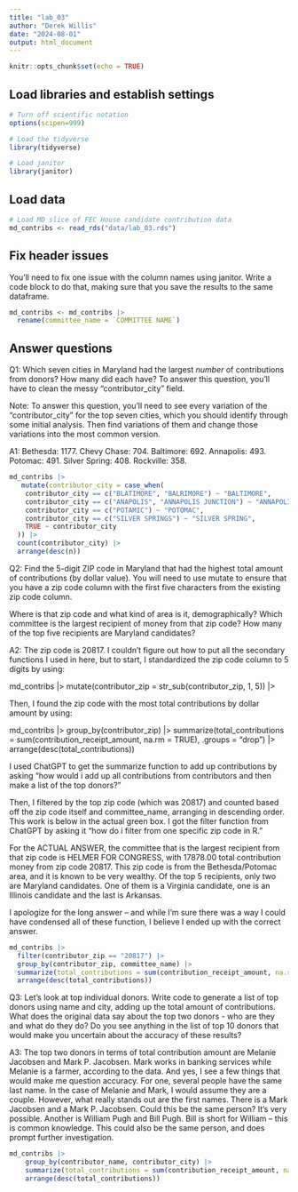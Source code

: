 ```yaml
---
title: "lab_03"
author: "Derek Willis"
date: "2024-08-01"
output: html_document
---
```


```r
knitr::opts_chunk$set(echo = TRUE)
```

## Load libraries and establish settings

```r
# Turn off scientific notation
options(scipen=999)

# Load the tidyverse
library(tidyverse)

# Load janitor
library(janitor)
```

## Load data

```r
# Load MD slice of FEC House candidate contribution data
md_contribs <- read_rds("data/lab_03.rds")
```

## Fix header issues

You'll need to fix one issue with the column names using janitor. Write a code block to do that, making sure that you save the results to the same dataframe.

```r
md_contribs <- md_contribs |>
  rename(committee_name = `COMMITTEE NAME`)
```


## Answer questions

Q1: Which seven cities in Maryland had the largest *number* of contributions from donors? How many did each have? To answer this question, you'll have to clean the messy "contributor_city" field.

Note: To answer this question, you'll need to see every variation of the "contributor_city" for the top seven cities, which you should identify through some initial analysis. Then find variations of them and change those variations into the most common version.

A1:
Bethesda: 1177. Chevy Chase: 704. Baltimore: 692. Annapolis: 493. Potomac: 491. Silver Spring: 408. Rockville: 358.


```r
md_contribs |>
   mutate(contributor_city = case_when(
    contributor_city == c("BLATIMORE", "BALRIMORE") ~ "BALTIMORE",
    contributor_city == c("ANAPOLIS", "ANNAPOLIS JUNCTION") ~ "ANNAPOLIS",
    contributor_city == c("POTAMIC") ~ "POTOMAC",
    contributor_city == c("SILVER SPRINGS") ~ "SILVER SPRING",
    TRUE ~ contributor_city
  )) |>
  count(contributor_city) |>
  arrange(desc(n))
```

Q2: Find the 5-digit ZIP code in Maryland that had the highest total amount of contributions (by dollar value). You will need to use mutate to ensure that you have a zip code column with the first five characters from the existing zip code column.

Where is that zip code and what kind of area is it, demographically? Which committee is the largest recipient of money from that zip code? How many of the top five recipients are Maryland candidates?

A2: The zip code is 20817. I couldn't figure out how to put all the secondary functions I used in here, but to start, I standardized the zip code column to 5 digits by using:

md_contribs |>
  mutate(contributor_zip = str_sub(contributor_zip, 1, 5)) |>

Then, I found the zip code with the most total contributions by dollar amount by using:

md_contribs |>
  group_by(contributor_zip) |>
  summarize(total_contributions = sum(contribution_receipt_amount, na.rm = TRUE), .groups = "drop") |>  
  arrange(desc(total_contributions))

I used ChatGPT to get the summarize function to add up contributions by asking "how would i add up all contributions from contributors and then make a list of the top donors?"
  
Then, I filtered by the top zip code (which was 20817) and counted based off the zip code itself and committee_name, arranging in descending order. This work is below in the actual green box. I got the filter function from ChatGPT by asking it "how do i filter from one specific zip code in R."

For the ACTUAL ANSWER, the committee that is the largest recipient from that zip code is HELMER FOR CONGRESS, with 17878.00	 total contribution money from zip code 20817. This zip code is from the Bethesda/Potomac area, and it is known to be very wealthy. Of the top 5 recipients, only two are Maryland candidates. One of them is a Virginia candidate, one is an Illinois candidate and the last is Arkansas.

I apologize for the long answer -- and while I'm sure there was a way I could have condensed all of these function, I believe I ended up with the correct answer.

```r
md_contribs |>
  filter(contributor_zip == "20817") |>
  group_by(contributor_zip, committee_name) |>
  summarize(total_contributions = sum(contribution_receipt_amount, na.rm = TRUE), .groups = "drop") |>  
  arrange(desc(total_contributions))
```

Q3: Let's look at top individual donors. Write code to generate a list of top donors using name and city, adding up the total amount of contributions. What does the original data say about the top two donors - who are they and what do they do? Do you see anything in the list of top 10 donors that would make you uncertain about the accuracy of these results?

A3: The top two donors in terms of total contribution amount are Melanie Jacobsen and Mark P. Jacobsen. Mark works in banking services while Melanie is a farmer, according to the data. And yes, I see a few things that would make me question accuracy. For one, several people have the same last name. In the case of Melanie and Mark, I would assume they are a couple. However, what really stands out are the first names. There is a Mark Jacobsen and a Mark P. Jacobsen. Could this be the same person? It's very possible. Another is William Pugh and Bill Pugh. Bill is short for William -- this is common knowledge. This could also be the same person, and does prompt further investigation.

```r
md_contribs |>
    group_by(contributor_name, contributor_city) |>  
    summarize(total_contributions = sum(contribution_receipt_amount, na.rm = TRUE), .groups = "drop") |>  
    arrange(desc(total_contributions))
```
